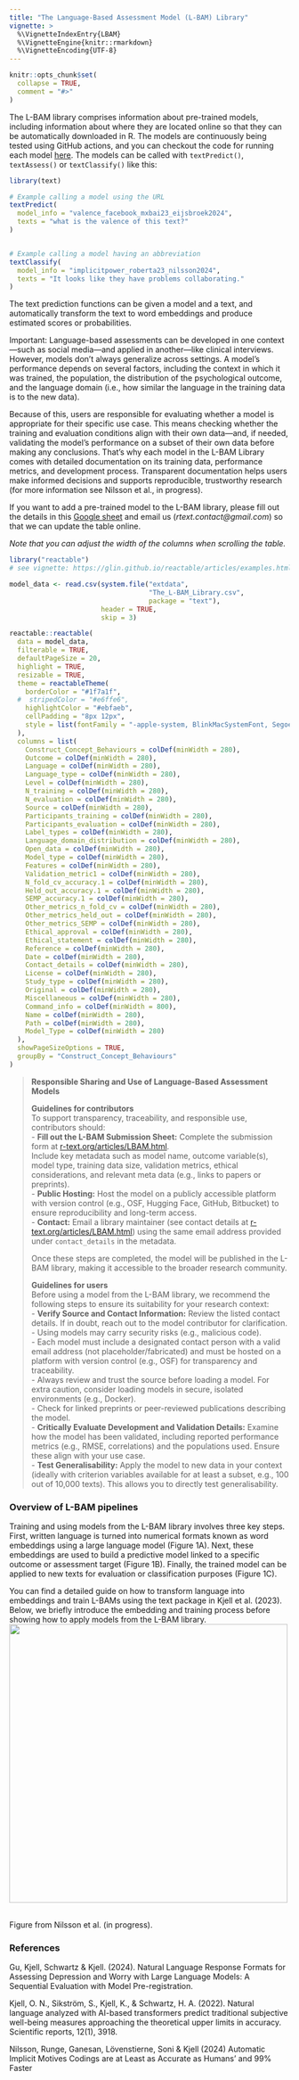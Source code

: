 ```yaml
---
title: "The Language-Based Assessment Model (L-BAM) Library"
vignette: >
  %\VignetteIndexEntry{LBAM}
  %\VignetteEngine{knitr::rmarkdown}
  %\VignetteEncoding{UTF-8}
---
```


```r
knitr::opts_chunk$set(
  collapse = TRUE,
  comment = "#>"
)
```

The L-BAM library comprises information about pre-trained models, including information about where they are located online so that they can be automatically downloaded in R. The models are continuously being tested using GitHub actions, and you can checkout the code for running each model [here](https://github.com/OscarKjell/text/blob/master/tests/testthat/test_2_10_lbam_models.R). The models can be called with `textPredict()`, `textAssess()` or `textClassify()` like this:

```r
library(text)

# Example calling a model using the URL
textPredict(
  model_info = "valence_facebook_mxbai23_eijsbroek2024",
  texts = "what is the valence of this text?"
)


# Example calling a model having an abbreviation
textClassify(
  model_info = "implicitpower_roberta23_nilsson2024",
  texts = "It looks like they have problems collaborating."
)
```

The text prediction functions can be given a model and a text, and automatically transform the text to word embeddings and produce estimated scores or probabilities.

Important: Language-based assessments can be developed in one context—such as social media—and applied in another—like clinical interviews. However, models don’t always generalize across settings. A model’s performance depends on several factors, including the context in which it was trained, the population, the distribution of the psychological outcome, and the language domain (i.e., how similar the language in the training data is to the new data).

Because of this, users are responsible for evaluating whether a model is appropriate for their specific use case. This means checking whether the training and evaluation conditions align with their own data—and, if needed, validating the model’s performance on a subset of their own data before making any conclusions. That’s why each model in the L-BAM Library comes with detailed documentation on its training data, performance metrics, and development process. Transparent documentation helps users make informed decisions and supports reproducible, trustworthy research (for more information see Nilsson et al., in progress).

If you want to add a pre-trained model to the L-BAM library, please fill out the details in this [Google sheet](https://docs.google.com/spreadsheets/d/1K16JdK7zOmuRktqgaYs5sgaHnkUVwB9v6ERxZdd9iW8/edit#gid=0) and email us (*rtext.contact@gmail.com*) so that we can update the table online.

*Note that you can adjust the width of the columns when scrolling the table.*

```r
library("reactable")
# see vignette: https://glin.github.io/reactable/articles/examples.html#custom-rendering

model_data <- read.csv(system.file("extdata",
                                   "The_L-BAM_Library.csv",
                                   package = "text"),
                       header = TRUE, 
                       skip = 3)

reactable::reactable(
  data = model_data,
  filterable = TRUE,
  defaultPageSize = 20,
  highlight = TRUE, 
  resizable = TRUE,
  theme = reactableTheme(
    borderColor = "#1f7a1f",
  #  stripedColor = "#e6ffe6",
    highlightColor = "#ebfaeb",
    cellPadding = "8px 12px",
    style = list(fontFamily = "-apple-system, BlinkMacSystemFont, Segoe UI, Helvetica, Arial, sans-serif")
  ),
  columns = list(
    Construct_Concept_Behaviours = colDef(minWidth = 280),
    Outcome = colDef(minWidth = 280),
    Language = colDef(minWidth = 280),
    Language_type = colDef(minWidth = 280),
    Level = colDef(minWidth = 280),
    N_training = colDef(minWidth = 280),
    N_evaluation = colDef(minWidth = 280),
    Source = colDef(minWidth = 280),
    Participants_training = colDef(minWidth = 280),
    Participants_evaluation = colDef(minWidth = 280),
    Label_types = colDef(minWidth = 280),
    Language_domain_distribution = colDef(minWidth = 280),
    Open_data = colDef(minWidth = 280),
    Model_type = colDef(minWidth = 280),
    Features = colDef(minWidth = 280),
    Validation_metric1 = colDef(minWidth = 280),
    N_fold_cv_accuracy.1 = colDef(minWidth = 280),
    Held_out_accuracy.1 = colDef(minWidth = 280),
    SEMP_accuracy.1 = colDef(minWidth = 280),
    Other_metrics_n_fold_cv = colDef(minWidth = 280),
    Other_metrics_held_out = colDef(minWidth = 280),
    Other_metrics_SEMP = colDef(minWidth = 280),
    Ethical_approval = colDef(minWidth = 280),
    Ethical_statement = colDef(minWidth = 280),
    Reference = colDef(minWidth = 280),
    Date = colDef(minWidth = 280),
    Contact_details = colDef(minWidth = 280),
    License = colDef(minWidth = 280),
    Study_type = colDef(minWidth = 280),
    Original = colDef(minWidth = 280),
    Miscellaneous = colDef(minWidth = 280),
    Command_info = colDef(minWidth = 800),
    Name = colDef(minWidth = 280),
    Path = colDef(minWidth = 280),
    Model_Type = colDef(minWidth = 280)
  ), 
  showPageSizeOptions = TRUE,
  groupBy = "Construct_Concept_Behaviours"
)
```


> **Responsible Sharing and Use of Language-Based Assessment Models**
>
> **Guidelines for contributors**  
> To support transparency, traceability, and responsible use, contributors should:  
> - **Fill out the L-BAM Submission Sheet:** Complete the submission form at [r-text.org/articles/LBAM.html](https://r-text.org/articles/LBAM.html).  
>   Include key metadata such as model name, outcome variable(s), model type, training data size, validation metrics, ethical considerations, and relevant meta data (e.g., links to papers or preprints).  
> - **Public Hosting:** Host the model on a publicly accessible platform with version control (e.g., OSF, Hugging Face, GitHub, Bitbucket) to ensure reproducibility and long-term access.  
> - **Contact:** Email a library maintainer (see contact details at [r-text.org/articles/LBAM.html](https://r-text.org/articles/LBAM.html)) using the same email address provided under `contact_details` in the metadata.  
>
> Once these steps are completed, the model will be published in the L-BAM library, making it accessible to the broader research community.  
>
> **Guidelines for users**  
> Before using a model from the L-BAM library, we recommend the following steps to ensure its suitability for your research context:  
> - **Verify Source and Contact Information:** Review the listed contact details. If in doubt, reach out to the model contributor for clarification.  
>   - Using models may carry security risks (e.g., malicious code).  
>   - Each model must include a designated contact person with a valid email address (not placeholder/fabricated) and must be hosted on a platform with version control (e.g., OSF) for transparency and traceability.  
>   - Always review and trust the source before loading a model. For extra caution, consider loading models in secure, isolated environments (e.g., Docker).  
>   - Check for linked preprints or peer-reviewed publications describing the model.  
> - **Critically Evaluate Development and Validation Details:** Examine how the model has been validated, including reported performance metrics (e.g., RMSE, correlations) and the populations used. Ensure these align with your use case.  
> - **Test Generalisability:** Apply the model to new data in your context (ideally with criterion variables available for at least a subset, e.g., 100 out of 10,000 texts). This allows you to directly test generalisability.  

### Overview of L-BAM pipelines
Training and using models from the L-BAM library involves three key steps.
First, written language is turned into numerical formats known as word embeddings using a large language model (Figure 1A).
Next, these embeddings are used to build a predictive model linked to a specific outcome or assessment target (Figure 1B).
Finally, the trained model can be applied to new texts for evaluation or classification purposes (Figure 1C).

You can find a detailed guide on how to transform language into embeddings and train L-BAMs using the text package in Kjell et al. (2023).
Below, we briefly introduce the embedding and training process before showing how to apply models from the L-BAM library.
![](l_bam_overview.png){width=500px}

<br>
Figure from Nilsson et al. (in progress). 


### References

Gu, Kjell, Schwartz & Kjell. (2024). Natural Language Response Formats for Assessing Depression and Worry with Large Language Models: A Sequential Evaluation with Model Pre-registration.

Kjell, O. N., Sikström, S., Kjell, K., & Schwartz, H. A. (2022). Natural language analyzed with AI-based transformers predict traditional subjective well-being measures approaching the theoretical upper limits in accuracy. Scientific reports, 12(1), 3918.

Nilsson, Runge, Ganesan, Lövenstierne, Soni & Kjell (2024) Automatic Implicit Motives Codings are at Least as Accurate as Humans’ and 99% Faster
